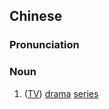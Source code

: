 {{also|剧集}}
==Chinese==
{{zh-forms|s=剧集}}

===Pronunciation===
{{zh-pron
|m=jùjí
|c=kek6 zaap6
|cat=n
}}

===Noun===
{{zh-noun}}

# {{lb|zh|chiefly|Cantonese}} ([[TV]]) [[drama]] [[series]]